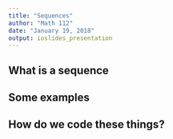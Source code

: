 ```yaml
---
title: "Sequences"
author: "Math 112"
date: "January 19, 2018"
output: ioslides_presentation
---
```


## What is a sequence

## Some examples

## How do we code these things?